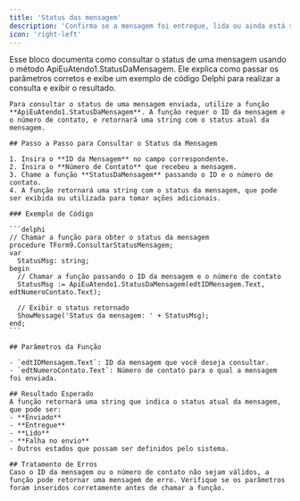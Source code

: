 ```yaml
---
title: 'Status das mensagem'
description: 'Confirma se a mensagem foi entregue, lida ou ainda está sendo enviada'
icon: 'right-left'
---
```


Esse bloco documenta como consultar o status de uma mensagem usando o método ApiEuAtendo1.StatusDaMensagem. Ele explica como passar os parâmetros corretos e exibe um exemplo de código Delphi para realizar a consulta e exibir o resultado.

    Para consultar o status de uma mensagem enviada, utilize a função **ApiEuAtendo1.StatusDaMensagem**. A função requer o ID da mensagem e o número de contato, e retornará uma string com o status atual da mensagem.

    ## Passo a Passo para Consultar o Status da Mensagem

    1. Insira o **ID da Mensagem** no campo correspondente.
    2. Insira o **Número de Contato** que recebeu a mensagem.
    3. Chame a função **StatusDaMensagem** passando o ID e o número de contato.
    4. A função retornará uma string com o status da mensagem, que pode ser exibida ou utilizada para tomar ações adicionais.

    ### Exemplo de Código

    ```delphi
    // Chamar a função para obter o status da mensagem
    procedure TForm9.ConsultarStatusMensagem;
    var
      StatusMsg: string;
    begin
      // Chamar a função passando o ID da mensagem e o número de contato
      StatusMsg := ApiEuAtendo1.StatusDaMensagem(edtIDMensagem.Text, edtNumeroContato.Text);
      
      // Exibir o status retornado
      ShowMessage('Status da mensagem: ' + StatusMsg);
    end;
    ```

    ## Parâmetros da Função

    - `edtIDMensagem.Text`: ID da mensagem que você deseja consultar.
    - `edtNumeroContato.Text`: Número de contato para o qual a mensagem foi enviada.

    ## Resultado Esperado
    A função retornará uma string que indica o status atual da mensagem, que pode ser:
    - **Enviado**
    - **Entregue**
    - **Lido**
    - **Falha no envio**
    - Outros estados que possam ser definidos pelo sistema.

    ## Tratamento de Erros
    Caso o ID da mensagem ou o número de contato não sejam válidos, a função pode retornar uma mensagem de erro. Verifique se os parâmetros foram inseridos corretamente antes de chamar a função.
